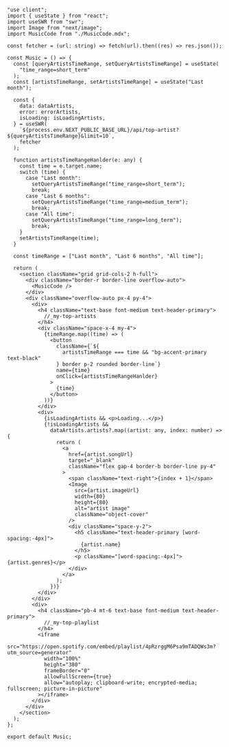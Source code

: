 ```tsx
"use client";
import { useState } from "react";
import useSWR from "swr";
import Image from "next/image";
import MusicCode from "./MusicCode.mdx";

const fetcher = (url: string) => fetch(url).then((res) => res.json());

const Music = () => {
  const [queryArtistsTimeRange, setQueryArtistsTimeRange] = useState(
    "time_range=short_term"
  );
  const [artistsTimeRange, setArtistsTimeRange] = useState("Last month");

  const {
    data: dataArtists,
    error: errorArtists,
    isLoading: isLoadingArtists,
  } = useSWR(
    `${process.env.NEXT_PUBLIC_BASE_URL}/api/top-artist?${queryArtistsTimeRange}&limit=10`,
    fetcher
  );

  function artistsTimeRangeHanlder(e: any) {
    const time = e.target.name;
    switch (time) {
      case "Last month":
        setQueryArtistsTimeRange("time_range=short_term");
        break;
      case "Last 6 months":
        setQueryArtistsTimeRange("time_range=medium_term");
        break;
      case "All time":
        setQueryArtistsTimeRange("time_range=long_term");
        break;
    }
    setArtistsTimeRange(time);
  }

  const timeRange = ["Last month", "Last 6 months", "All time"];

  return (
    <section className="grid grid-cols-2 h-full">
      <div className="border-r border-line overflow-auto">
        <MusicCode />
      </div>
      <div className="overflow-auto px-4 py-4">
        <div>
          <h4 className="text-base font-medium text-header-primary">
            //_my-top-artists
          </h4>
          <div className="space-x-4 my-4">
            {timeRange.map((time) => (
              <button
                className={`${
                  artistsTimeRange === time && "bg-accent-primary text-black"
                } border p-2 rounded border-line`}
                name={time}
                onClick={artistsTimeRangeHanlder}
              >
                {time}
              </button>
            ))}
          </div>
          <div>
            {isLoadingArtists && <p>Loading...</p>}
            {!isLoadingArtists &&
              dataArtists.artists?.map((artist: any, index: number) => {
                return (
                  <a
                    href={artist.songUrl}
                    target="_blank"
                    className="flex gap-4 border-b border-line py-4"
                  >
                    <span className="text-right">{index + 1}</span>
                    <Image
                      src={artist.imageUrl}
                      width={80}
                      height={80}
                      alt="artist image"
                      className="object-cover"
                    />
                    <div className="space-y-2">
                      <h5 className="text-header-primary [word-spacing:-4px]">
                        {artist.name}
                      </h5>
                      <p className="[word-spacing:-4px]">{artist.genres}</p>
                    </div>
                  </a>
                );
              })}
          </div>
        </div>
        <div>
          <h4 className="pb-4 mt-6 text-base font-medium text-header-primary">
            //_my-top-playlist
          </h4>
          <iframe
            src="https://open.spotify.com/embed/playlist/4pRzrggM6Psa9mTADQWs3m?utm_source=generator"
            width="100%"
            height="380"
            frameBorder="0"
            allowFullScreen={true}
            allow="autoplay; clipboard-write; encrypted-media; fullscreen; picture-in-picture"
          ></iframe>
        </div>
      </div>
    </section>
  );
};

export default Music;

```
